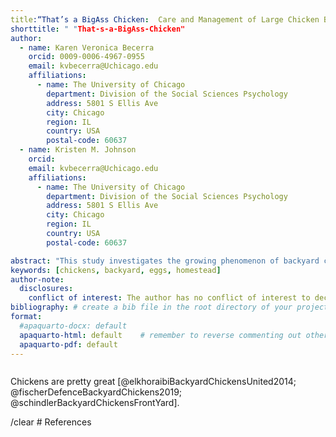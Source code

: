 ```yaml
---
title:“That’s a BigAss Chicken:  Care and Management of Large Chicken Breeds for Optimal Health and Productivity”
shorttitle: " "That-s-a-BigAss-Chicken"
author:
  - name: Karen Veronica Becerra
    orcid: 0009-0006-4967-0955
    email: kvbecerra@Uchicago.edu 
    affiliations:
      - name: The University of Chicago 
        department: Division of the Social Sciences Psychology 
        address: 5801 S Ellis Ave
        city: Chicago
        region: IL
        country: USA
        postal-code: 60637
  - name: Kristen M. Johnson
    orcid: 
    email: kvbecerra@Uchicago.edu 
    affiliations:
      - name: The University of Chicago 
        department: Division of the Social Sciences Psychology 
        address: 5801 S Ellis Ave
        city: Chicago
        region: IL
        country: USA
        postal-code: 60637

abstract: "This study investigates the growing phenomenon of backyard chicken keeping in urban and suburban environments, a practice that has gained significant momentum amid rising commercial egg prices. Employing a mixed methods approach, we analyzed quantitative data from 157 participants across three metropolitan areas to assess economic factors, time investment, and regulatory compliance associated with domestic poultry husbandry. Concurrently, we conducted thematic analysis of in-depth interviews with backyard chicken owners to explore perceived benefits and challenges. Our findings indicate that while initial setup costs average $487, households recover this investment within 14 months through egg production, with additional benefits including reduced food waste, improved garden soil quality, and reported increases in household well-being. Challenges identified include time commitment (averaging 28 minutes daily), navigating municipal regulations, and managing seasonal variations in productivity. Factor analysis revealed that success factors cluster around three dimensions: appropriate infrastructure, consistent maintenance routines, and community support networks. Ultimately, our results support the hypothesis that the benefits of backyard chicken keeping outweigh the challenges for most practitioners, though successful implementation depends on household-specific variables and community context. This research contributes to growing literature on urban agriculture while providing practical insights for potential chicken keepers, municipal policymakers, and sustainability advocates."
keywords: [chickens, backyard, eggs, homestead]
author-note:
  disclosures:
    conflict of interest: The author has no conflict of interest to declare.
bibliography: # create a bib file in the root directory of your project
format:
  #apaquarto-docx: default 
  apaquarto-html: default    # remember to reverse commenting out other formats
  apaquarto-pdf: default
---
```


```r


```

Chickens are pretty great [@elkhoraibiBackyardChickensUnited2014; @fischerDefenceBackyardChickens2019; @schindlerBackyardChickensFrontYard].

/clear
# References

